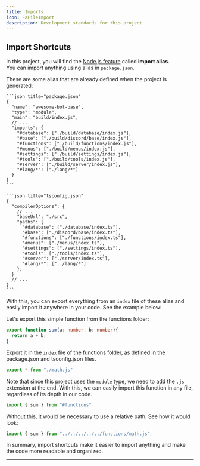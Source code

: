 ```yaml
---
title: Imports
icon: FaFileImport
description: Development standards for this project
---
```


## Import Shortcuts

In this project, you will find the [Node.js feature](https://nodejs.org/api/packages.html#subpath-imports) called **import alias**.  
You can import anything using alias in `package.json`.

<Accordions>
  <Accordion title="See how it looks in package.json and tsconfig.json">
    These are some alias that are already defined when the project is generated:
    
    ```json title="package.json"
    {
      "name": "awesome-bot-base",
      "type": "module",
      "main": "build/index.js",
      // ...
      "imports": {
        "#database": ["./build/database/index.js"],
        "#base": ["./build/discord/base/index.js"],
        "#functions": ["./build/functions/index.js"],
        "#menus": ["./build/menus/index.js"],
        "#settings": ["./build/settings/index.js"],
        "#tools": ["./build/tools/index.js"],
        "#server": ["./build/server/index.js"],
        "#lang/*": ["./lang/*"]
      }
    }
    ```
    
    ```json title="tsconfig.json"
    {
      "compilerOptions": {
        // ...
        "baseUrl": "./src",
        "paths": {
          "#database": ["./database/index.ts"],
          "#base": ["./discord/base/index.ts"],
          "#functions": ["./functions/index.ts"],
          "#menus": ["./menus/index.ts"],
          "#settings": ["./settings/index.ts"],
          "#tools": ["./tools/index.ts"],
          "#server": ["./server/index.ts"],
          "#lang/*": ["../lang/*"]
        },
      }
      // ...
    }
    ```
  </Accordion>
</Accordions>

With this, you can export everything from an `index` file of these alias and easily import it anywhere in your code. See the example below:

Let's export this simple function from the functions folder:


```ts title="src/functions/math.ts"
export function sum(a: number, b: number){
  return a + b;
}
```

<span>Export it in the `index` file of the functions folder, as defined in the package.json and tsconfig.json files.</span>

```ts title="src/functions/index.ts"
export * from "./math.js"
```

Note that since this project uses the `module` type, we need to add the `.js` extension at the end.
With this, we can easily import this function in any file, regardless of its depth in our code.
```ts title="src/discord/commands/admin/context/test.ts"
import { sum } from "#functions"
```

Without this, it would be necessary to use a relative path. See how it would look:

```ts title="src/discord/commands/admin/context/test.ts"
import { sum } from "../../../../../functions/math.js"
```

In summary, import shortcuts make it easier to import anything and make the code more readable and organized.

---